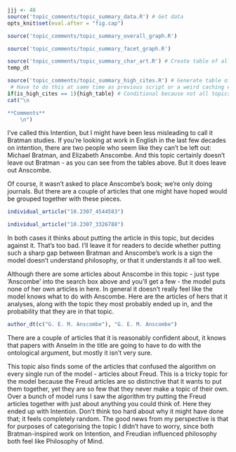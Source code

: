 ```r
jjj <- 48
source('topic_comments/topic_summary_data.R') # Get data
opts_knit$set(eval.after = "fig.cap")
```

```r
source('topic_comments/topic_summary_overall_graph.R')
```

```r
source('topic_comments/topic_summary_facet_graph.R')
```

```r
source('topic_comments/topic_summary_char_art.R') # Create table of all articles in topic
temp_dt
```

```r
source('topic_comments/topic_summary_high_cites.R') # Generate table of highly cited articles. 
 # Have to do this at same time as previous script or a weird caching error occurs.
if(is_high_cites == 1){high_table} # Conditional because not all topics have high cites
cat("\n

**Comments**
	\n")
```

I've called this Intention, but I might have been less misleading to call it Bratman studies. If you're looking at work in English in the last few decades on intention, there are two people who seem like they can't be left out: Michael Bratman, and Elizabeth Anscombe. And this topic certainly doesn't leave out Bratman - as you can see from the tables above. But it does leave out Anscombe.

Of course, it wasn't asked to place Anscombe's book; we're only doing journals. But there are a couple of articles that one might have hoped would be grouped together with these pieces.

```r
individual_article("10.2307_4544583")
```

```r
individual_article("10.2307_3326788")
```

In both cases it thinks about putting the article in this topic, but decides against it. That's too bad. I'll leave it for readers to decide whether putting such a sharp gap between Bratman and Anscombe's work is a sign the model doesn't understand philosophy, or that it understands it all too well.

Although there are some articles about Anscombe in this topic - just type 'Anscombe' into the search box above and you'll get a few - the model puts none of her own articles in here. In general it doesn't really feel like the model knows what to do with Anscombe. Here are the articles of hers that it analyses, along with the topic they most probably ended up in, and the probability that they are in that topic.

```r
author_dt(c("G. E. M. Anscombe"), "G. E. M. Anscombe")
```

There are a couple of articles that it is reasonably confident about, it knows that papers with Anselm in the title are going to have to do with the ontological argument, but mostly it isn't very sure. 

This topic also finds some of the articles that confused the algorithm on every single run of the model - articles about Freud. This is a tricky topic for the model because the Freud articles are so distinctive that it wants to put them together, yet they are so few that they never make a topic of their own. Over a bunch of model runs I saw the algorithm try putting the Freud articles together with just about anything you could think of. Here they ended up with Intention. Don't think too hard about why it might have done that; it feels completely random. The good news from my perspective is that for purposes of categorising the topic I didn't have to worry, since both Bratman-inspired work on Intention, and Freudian influenced philosophy both feel like Philosophy of Mind.
